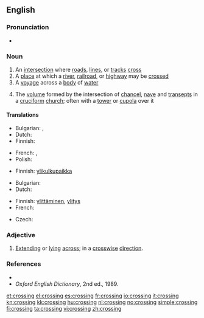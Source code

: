 {{wikipedia|dab=crossing}}
==English==

===Pronunciation===
* {{audio|en-us-crossing.ogg|Audio (US)}}

===Noun===
{{en-noun}}

# An [[intersection]] where [[road]]s, [[line]]s, or [[track]]s [[cross]]
# A [[place]] at which a [[river]], [[railroad]], or [[highway]] may be [[crossed]]
# A [[voyage]] across a [[body]] of [[water]]
# {{architecture}} The [[volume]] formed by the intersection of [[chancel]], [[nave]] and [[transept]]s in a [[cruciform]] [[church]]; often with a [[tower]] or [[cupola]] over it

====Translations====
{{trans-top|intersection where roads, lines, or tracks cross}}
* Bulgarian: {{t|bg|пресичане|n}},  {{t|bg|пресечка|f}}
* Dutch: {{t+|nl|kruising|f}}
* Finnish: {{t-|fi|risteys}}
{{trans-mid}}
* French: {{t+|fr|carrefour}}, {{t+|fr|croisement}}
* Polish: {{t+|pl|skrzyżowanie|n}}
{{trans-bottom}}

{{trans-top|place at which a river, railroad, or highway may be crossed}}
* Finnish: [[ylikulkupaikka]]
{{trans-mid}}
{{trans-bottom}}

{{trans-top|voyage across a body of water}}
* Bulgarian: {{t|bg|пресичане|n}}
* Dutch: {{t-|nl|oversteek|m}}
{{trans-mid}}
* Finnish: [[ylittäminen]], [[ylitys]]
* French: {{t+|fr|traversée}}
{{trans-bottom}}

{{trans-top|volume formed by the intersection of chancel, nave and transepts in a cruciform church}}
* Czech: {{t-|cs|křížení|n}}
{{trans-mid}}
{{trans-bottom}}

===Adjective===
{{en-adj|-}}

# {{rare}} [[extend|Extending]] or [[lying]] [[across]]; in a [[crosswise]] [[direction]].

===References===
* {{R:Dictionary.com|crossing}}
* ''Oxford English Dictionary'', 2nd ed., 1989.

[[et:crossing]]
[[el:crossing]]
[[es:crossing]]
[[fr:crossing]]
[[io:crossing]]
[[it:crossing]]
[[kn:crossing]]
[[kk:crossing]]
[[hu:crossing]]
[[nl:crossing]]
[[no:crossing]]
[[simple:crossing]]
[[fi:crossing]]
[[ta:crossing]]
[[vi:crossing]]
[[zh:crossing]]
